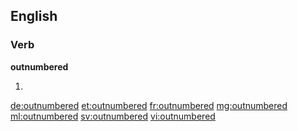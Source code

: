 ==English==

===Verb===
'''outnumbered'''

# {{past of|outnumber}}

[[de:outnumbered]]
[[et:outnumbered]]
[[fr:outnumbered]]
[[mg:outnumbered]]
[[ml:outnumbered]]
[[sv:outnumbered]]
[[vi:outnumbered]]